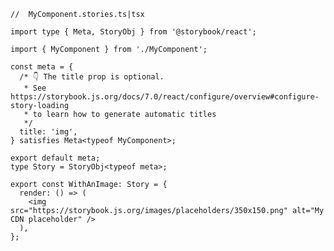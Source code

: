 ```tsx
//  MyComponent.stories.ts|tsx

import type { Meta, StoryObj } from '@storybook/react';

import { MyComponent } from './MyComponent';

const meta = {
  /* 👇 The title prop is optional.
   * See https://storybook.js.org/docs/7.0/react/configure/overview#configure-story-loading
   * to learn how to generate automatic titles
   */
  title: 'img',
} satisfies Meta<typeof MyComponent>;

export default meta;
type Story = StoryObj<typeof meta>;

export const WithAnImage: Story = {
  render: () => (
    <img src="https://storybook.js.org/images/placeholders/350x150.png" alt="My CDN placeholder" />
  ),
};
```
